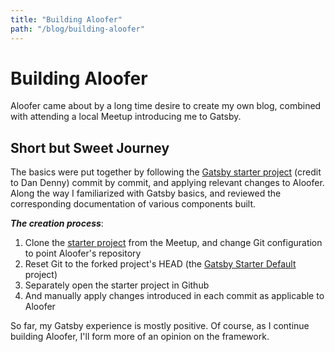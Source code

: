 ```yaml
---
title: "Building Aloofer"
path: "/blog/building-aloofer"
---
```



<PostsLayout>

  # Building Aloofer

  Aloofer came about by a long time desire to create my own blog, combined with attending a local Meetup introducing me to Gatsby.

  ## Short but Sweet Journey

  The basics were put together by following the [Gatsby starter project](https://github.com/dandenney/gatsby-starter-meetup.git) (credit to Dan Denny) commit by commit, and applying relevant changes to Aloofer.
  Along the way I familiarized with Gatsby basics, and reviewed the corresponding documentation of various components built.

  ___The creation process___:

  1. Clone the [starter project](https://github.com/dandenney/gatsby-starter-meetup.git) from the Meetup, and change Git configuration to point Aloofer's repository
  2. Reset Git to the forked project's HEAD (the [Gatsby Starter Default](https://github.com/gatsbyjs/gatsby-starter-default) project)
  3. Separately open the starter project in Github
  4. And manually apply changes introduced in each commit as applicable to Aloofer


  So far, my Gatsby experience is mostly positive. Of course, as I continue building Aloofer, I'll form more of an opinion on the framework.

</PostsLayout>
